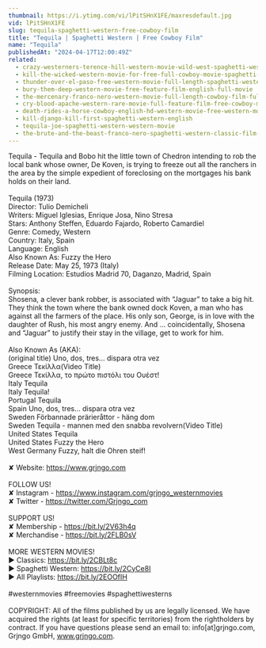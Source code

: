 ```yaml
---
thumbnail: https://i.ytimg.com/vi/lPitSHnX1FE/maxresdefault.jpg
vid: lPitSHnX1FE
slug: tequila-spaghetti-western-free-cowboy-film
title: "Tequila | Spaghetti Western | Free Cowboy Film"
name: "Tequila"
publishedAt: "2024-04-17T12:00:49Z"
related:
  - crazy-westerners-terence-hill-western-movie-wild-west-spaghetti-western-full-movie
  - kill-the-wicked-western-movie-for-free-full-cowboy-movie-spaghetti-western-english
  - thunder-over-el-paso-free-western-movie-full-length-spaghetti-western-full-action-movie
  - bury-them-deep-western-movie-free-feature-film-english-full-movie
  - the-mercenary-franco-nero-western-movie-full-length-cowboy-film-full-movie
  - cry-blood-apache-western-rare-movie-full-feature-film-free-cowboy-movie
  - death-rides-a-horse-cowboy-english-hd-western-movie-free-western-movies
  - kill-django-kill-first-spaghetti-western-english
  - tequila-joe-spaghetti-western-western-movie
  - the-brute-and-the-beast-franco-nero-spaghetti-western-classic-film-english
---
```


Tequila - Tequila and Bobo hit the little town of Chedron intending to rob the local bank whose owner, De Koven, is trying to freeze out all the ranchers in the area by the simple expedient of foreclosing on the mortgages his bank holds on their land.<br />
<br />
Tequila (1973)<br />
Director: Tulio Demicheli<br />
Writers: Miguel Iglesias, Enrique Josa, Nino Stresa<br />
Stars: Anthony Steffen, Eduardo Fajardo, Roberto Camardiel<br />
Genre: Comedy, Western<br />
Country: Italy, Spain<br />
Language: English<br />
Also Known As: Fuzzy the Hero<br />
Release Date: May 25, 1973 (Italy)<br />
Filming Location: Estudios Madrid 70, Daganzo, Madrid, Spain<br />
<br />
Synopsis:<br />
Shosena, a clever bank robber, is associated with “Jaguar” to take a big hit. They think the town where the bank owned dock Koven, a man who has against all the farmers of the place. His only son, George, is in love with the daughter of Rush, his most angry enemy. And … coincidentally, Shosena and “Jaguar” to justify their stay in the village, get to work for him.<br />
<br />
Also Known As (AKA):<br />
(original title) Uno, dos, tres... dispara otra vez<br />
Greece Τεκίλλα(Video Title)<br />
Greece Τεκίλλα, το πρώτο πιστόλι του Ουέστ!<br />
Italy Tequila<br />
Italy Tequila!<br />
Portugal Tequila<br />
Spain Uno, dos, tres... dispara otra vez<br />
Sweden Förbannade prärieråttor - häng dom<br />
Sweden Tequila - mannen med den snabba revolvern(Video Title)<br />
United States Tequila<br />
United States Fuzzy the Hero<br />
West Germany Fuzzy, halt die Ohren steif!<br />
<br />
✘ Website: https://www.grjngo.com<br />
<br />
FOLLOW US!<br />
✘ Instagram - https://www.instagram.com/grjngo_westernmovies<br />
✘ Twitter - https://twitter.com/Grjngo_com<br />
<br />
SUPPORT US!<br />
✘ Membership - https://bit.ly/2V63h4q<br />
✘ Merchandise - https://bit.ly/2FLB0sV<br />
<br />
MORE WESTERN MOVIES! <br />
► Classics: https://bit.ly/2CBLt8c <br />
► Spaghetti Western: https://bit.ly/2CyCe8I <br />
► All Playlists: https://bit.ly/2EOOfIH <br />
<br />
#westernmovies #freemovies #spaghettiwesterns<br />
<br />
COPYRIGHT: All of the films published by us are legally licensed. We have acquired the rights (at least for specific territories) from the rightholders by contract. If you have questions please send an email to: info[at]grjngo.com, Grjngo GmbH, www.grjngo.com.